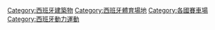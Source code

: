 [[Category:西班牙建築物|Category:西班牙建築物]]
[[Category:西班牙體育場地|Category:西班牙體育場地]]
[[Category:各國賽車場|Category:各國賽車場]]
[[Category:西班牙動力運動|Category:西班牙動力運動]]